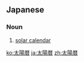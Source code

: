 ==Japanese==
{{ja-kanjitab|たい|よう|れき|yomi=on}}

===Noun===
{{ja-noun|たいようれき}}

# [[solar calendar]]

[[ko:太陽暦]]
[[ja:太陽暦]]
[[zh:太陽暦]]